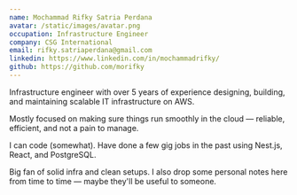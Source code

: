 ```yaml
---
name: Mochammad Rifky Satria Perdana
avatar: /static/images/avatar.png
occupation: Infrastructure Engineer
company: CSG International
email: rifky.satriaperdana@gmail.com
linkedin: https://www.linkedin.com/in/mochammadrifky/
github: https://github.com/morifky
---
```


Infrastructure engineer with over 5 years of experience designing, building, and maintaining scalable IT infrastructure on
AWS.

Mostly focused on making sure things run smoothly in the cloud — reliable, efficient, and not a pain to manage.

I can code (somewhat). Have done a few gig jobs in the past using Nest.js, React, and PostgreSQL.

Big fan of solid infra and clean setups. I also drop some personal notes here from time to time — maybe they'll be useful to someone.
